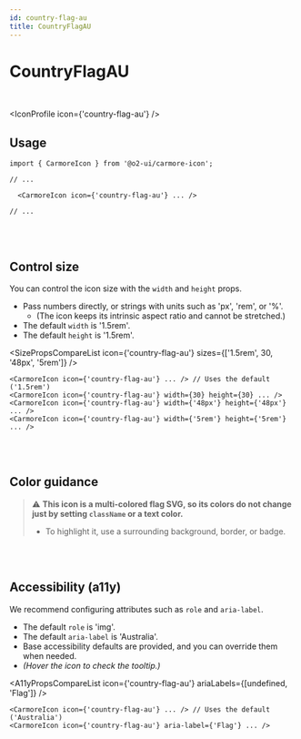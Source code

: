 ```yaml
---
id: country-flag-au
title: CountryFlagAU
---
```




# CountryFlagAU

<br />

<IconProfile icon={'country-flag-au'} />

## Usage

```tsx
import { CarmoreIcon } from '@o2-ui/carmore-icon';

// ...

  <CarmoreIcon icon={'country-flag-au'} ... />

// ...
```

<br />
<br />

## Control size

You can control the icon size with the `width` and `height` props.

- Pass numbers directly, or strings with units such as 'px', 'rem', or '%'.
  - (The icon keeps its intrinsic aspect ratio and cannot be stretched.)
- The default `width` is '1.5rem'.
- The default `height` is '1.5rem'.

<SizePropsCompareList icon={'country-flag-au'} sizes={['1.5rem', 30, '48px', '5rem']} />

```tsx
<CarmoreIcon icon={'country-flag-au'} ... /> // Uses the default ('1.5rem')
<CarmoreIcon icon={'country-flag-au'} width={30} height={30} ... />
<CarmoreIcon icon={'country-flag-au'} width={'48px'} height={'48px'} ... />
<CarmoreIcon icon={'country-flag-au'} width={'5rem'} height={'5rem'} ... />
```

<br />
<br />

## Color guidance

> ⚠️ <b>This icon is a multi-colored flag SVG, so its colors do not change just by setting `className` or a text color.</b>
>
> - To highlight it, use a surrounding background, border, or badge.

<br />
<br />

## Accessibility (a11y)

We recommend configuring attributes such as `role` and `aria-label`.

- The default `role` is 'img'.
- The default `aria-label` is 'Australia'.
- Base accessibility defaults are provided, and you can override them when needed.
- _(Hover the icon to check the tooltip.)_

<A11yPropsCompareList icon={'country-flag-au'} ariaLabels={[undefined, 'Flag']} />

```tsx
<CarmoreIcon icon={'country-flag-au'} ... /> // Uses the default ('Australia')
<CarmoreIcon icon={'country-flag-au'} aria-label={'Flag'} ... />
```
